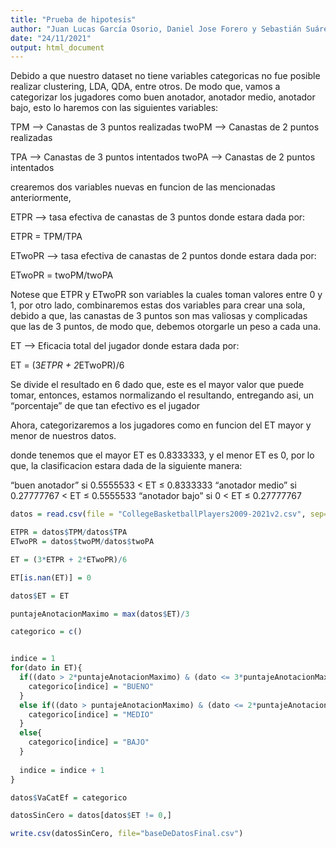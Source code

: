 ---
title: "Prueba de hipotesis"
author: "Juan Lucas García Osorio, Daniel Jose Forero y Sebastián Suárez García"
date: "24/11/2021"
output: html_document
---


Debido a que nuestro dataset no tiene variables categoricas no fue posible realizar clustering, LDA, QDA, entre otros. De modo que, vamos a categorizar los jugadores como buen anotador, anotador medio, anotador bajo, esto lo haremos con las siguientes variables: 

TPM --> Canastas de 3 puntos realizadas
twoPM ---> Canastas de 2 puntos realizadas

TPA --> Canastas de 3 puntos intentados
twoPA --> Canastas de 2 puntos intentados


crearemos dos variables nuevas en funcion de las mencionadas anteriormente, 

ETPR --> tasa efectiva de canastas de 3 puntos
donde estara dada por: 

ETPR = TPM/TPA

ETwoPR --> tasa efectiva de canastas de 2 puntos
donde estara dada por: 

ETwoPR = twoPM/twoPA

Notese que ETPR y ETwoPR son variables la cuales toman valores entre 0 y 1, por otro lado, combinaremos estas dos variables para crear una sola, debido a que, las canastas de 3 puntos son mas valiosas y complicadas que las de 3 puntos, de modo que, debemos otorgarle un peso a cada una.

ET --> Eficacia total del jugador
donde estara dada por: 

ET = (3*ETPR + 2*ETwoPR)/6

Se divide el resultado en 6 dado que, este es el mayor valor que puede tomar, entonces, estamos normalizando el resultando, entregando asi, un "porcentaje" de que tan efectivo es el jugador

Ahora, categorizaremos a los jugadores como en funcion del ET mayor y menor de nuestros datos.

donde tenemos que el mayor ET es 0.8333333, y el menor ET es 0, por lo que, la clasificacion estara dada de la siguiente manera:

"buen anotador" si 0.5555533 < ET $\leq$ 0.8333333
"anotador medio" si 0.27777767 < ET $\leq$ 0.5555533
"anotador bajo" si 0 < ET $\leq$ 0.27777767

```{r cars}
datos = read.csv(file = "CollegeBasketballPlayers2009-2021v2.csv", sep=",")

```


```{r}
ETPR = datos$TPM/datos$TPA
ETwoPR = datos$twoPM/datos$twoPA

ET = (3*ETPR + 2*ETwoPR)/6

ET[is.nan(ET)] = 0

datos$ET = ET

puntajeAnotacionMaximo = max(datos$ET)/3

categorico = c()


indice = 1
for(dato in ET){
  if((dato > 2*puntajeAnotacionMaximo) & (dato <= 3*puntajeAnotacionMaximo)){
    categorico[indice] = "BUENO"
  }
  else if((dato > puntajeAnotacionMaximo) & (dato <= 2*puntajeAnotacionMaximo)){
    categorico[indice] = "MEDIO"
  }
  else{
    categorico[indice] = "BAJO"
  }
  
  indice = indice + 1
}

datos$VaCatEf = categorico

datosSinCero = datos[datos$ET != 0,]

write.csv(datosSinCero, file="baseDeDatosFinal.csv")
```
